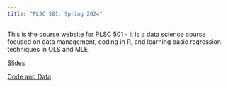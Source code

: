 ```yaml
---
title: "PLSC 501, Spring 2024"
---
```


This is the course website for PLSC 501 - it is a data science course focused on data management, coding in R, and learning basic regression techniques in OLS and MLE.

[Slides](slides.qmd)

[Code and Data](code.qmd)

